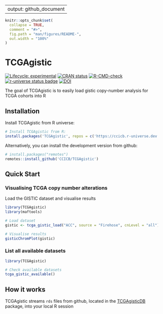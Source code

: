 
---
output: github_document
---

<!-- README.md is generated from README.Rmd. Please edit that file -->

```r
knitr::opts_chunk$set(
  collapse = TRUE,
  comment = "#>",
  fig.path = "man/figures/README-",
  out.width = "100%"
)
```

# TCGAgistic

<!-- badges: start -->
[![Lifecycle: experimental](https://img.shields.io/badge/lifecycle-experimental-orange.svg)](https://lifecycle.r-lib.org/articles/stages.html#experimental)
[![CRAN status](https://www.r-pkg.org/badges/version/TCGAgistic)](https://CRAN.R-project.org/package=TCGAgistic)
[![R-CMD-check](https://github.com/CCICB/TCGAgistic/actions/workflows/R-CMD-check.yaml/badge.svg)](https://github.com/CCICB/TCGAgistic/actions/workflows/R-CMD-check.yaml)
[![r-universe status badge](https://CCICB.r-universe.dev/badges/TCGAgistic)](https://CCICB.r-universe.dev/ui#package:TCGAgistic)
[![DOI](https://zenodo.org/badge/DOI/10.5281/zenodo.8115633.svg)](https://doi.org/10.5281/zenodo.8115633)
<!-- badges: end -->

The goal of TCGAgistic is to easily load gistic copy-number analysis for TCGA cohorts into R

## Installation

Install TCGAgistic from R universe:

``` r
# Install TCGAgistic from R:
install.packages('TCGAgistic', repos = c('https://ccicb.r-universe.dev', 'https://cloud.r-project.org'))
```

Alternatively, you can install the development version from github:

``` r
# install.packages("remotes")
remotes::install_github('CCICB/TCGAgistic')
```

## Quick Start


### Visualising TCGA copy number alterations

Load the GISTIC dataset and visualise results

```r
library(TCGAgistic)
library(maftools)

# Load dataset
gistic <- tcga_gistic_load("ACC", source = "Firehose", cnLevel = "all")

# Visualise results
gisticChromPlot(gistic)
```

### List all available datasets
```r
library(TCGAgistic)

# Check available datasets
tcga_gistic_available()
```


## How it works

TCGAgistic streams `rds` files from github, located in the [TCGAgisticDB](https://github.com/CCICB/TCGAgisticDB) package, into your local R session

